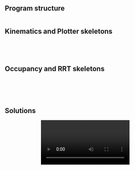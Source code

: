 ## Program structure

<img data-src="contents/assets/dir_structure.png" width="100%"/>

## Kinematics and Plotter skeletons

:::: {.columns}

::: {.column width="50%"}
<center>
<img data-src="contents/assets/kinematics_skeleton.png" width="85%"/>
</center>
:::

::: {.column width="50%"}

&nbsp;

<center>
<img data-src="contents/assets/plotter_skeleton.png" width="100%"/>
</center>
:::

::::


## Occupancy and RRT skeletons

:::: {.columns}

::: {.column width="50%"}

&nbsp;

<center>
<img data-src="contents/assets/occupancy_skeleton.png" width="100%"/>

<img data-src="contents/assets/constants.png" width="100%"/>
</center>
:::

::: {.column width="50%"}

&nbsp;

<center>
<img data-src="contents/assets/rrt_skeleton.png" width="100%"/>
</center>
:::

::::


<section data-visibility="hidden" data-background-video="contents/assets/rrt.webm" background-video-loop="true" data-background-size="contain"></section>

## Solutions

::: {.r-stack}

::: {.fragment .fade-out}
<center>
<video width="55%" autoplay="true" loop="true" controls="true">
  <source data-src="contents/assets/rrt.webm" type="video/webm"/>
</video>
</center>
::: 

::: {.fragment}
<img data-src="contents/assets/rrt.svg" width="100%"/>
:::

:::
